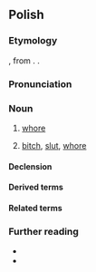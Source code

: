 {{also|dziwką}}
==Polish==

===Etymology===
{{inh+|pl|zlw-opl|dziéwka}}, from {{inh|pl|sla-pro|*děvъka}}. {{doublet|pl|dziewka|t1=girl}}.

===Pronunciation===
{{pl-p|a=Pl-dziwka.ogg}}

===Noun===
{{pl-noun|f|dim=dziweczka|aug=dziwa}}

# {{lb|pl|slang}} [[whore]] {{gl|prostitute}}
#: {{syn|pl|Thesaurus:prostytutka}}
# {{lb|pl|offensive}} [[bitch]], [[slut]], [[whore]]

====Declension====
{{pl-decl-noun-f}}

====Derived terms====
{{col3|pl|title=noun|dziwkarz}}

====Related terms====
{{col3|pl|title=nouns|dziewczę|dziewczyna|dziewica|dziewoja|dziewucha}}
{{col3|pl|title=adjectives|dziewczęcy|dziewczyński|dziewiczy|dziewuszy}}

===Further reading===
* {{R:pl:WSJP}}
* {{R:pl:PWN}}

{{C|pl|Prostitution}}
